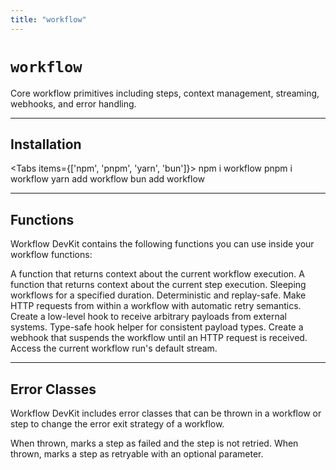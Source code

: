 ```yaml
---
title: "workflow"
---
```


# `workflow`

Core workflow primitives including steps, context management, streaming, webhooks, and error handling.

---

## Installation

<Tabs items={['npm', 'pnpm', 'yarn', 'bun']}>
    <Tab value="npm">
        <CodeBlock>
            npm i workflow
        </CodeBlock>
    </Tab>
    <Tab value="pnpm">
        <CodeBlock>
            pnpm i workflow
        </CodeBlock>
    </Tab>
    <Tab value="yarn">
    <CodeBlock>
        yarn add workflow
    </CodeBlock>
    </Tab>
    <Tab value="bun">
        <CodeBlock>
            bun add workflow
        </CodeBlock>
    </Tab>
</Tabs>

---

## Functions

Workflow DevKit contains the following functions you can use inside your workflow functions:

<Cards>
    <Card href="/docs/api-reference/workflow/get-workflow-metadata" title="getWorkflowMetadata()">
        A function that returns context about the current workflow execution.
    </Card>
    <Card href="/docs/api-reference/workflow/get-step-metadata" title="getStepMetadata()">
        A function that returns context about the current step execution.
    </Card>
    <Card href="/docs/api-reference/workflow/sleep" title="sleep()">
        Sleeping workflows for a specified duration. Deterministic and replay-safe.
    </Card>
    <Card href="/docs/api-reference/workflow/fetch" title="fetch()">
        Make HTTP requests from within a workflow with automatic retry semantics.
    </Card>
    <Card href="/docs/api-reference/workflow/create-hook" title="createHook()">
        Create a low-level hook to receive arbitrary payloads from external systems.
    </Card>
    <Card href="/docs/api-reference/workflow/define-hook" title="defineHook()">
        Type-safe hook helper for consistent payload types.
    </Card>
    <Card href="/docs/api-reference/workflow/create-webhook" title="createWebhook()">
        Create a webhook that suspends the workflow until an HTTP request is received.
    </Card>
    <Card href="/docs/api-reference/workflow/get-writable" title="getWritable()">
        Access the current workflow run's default stream.
    </Card>
</Cards>

---

## Error Classes

Workflow DevKit includes error classes that can be thrown in a workflow or step to change the error exit strategy of a workflow.

<Cards>
    <Card href="/docs/api-reference/workflow/fatal-error" title="FatalError()">
        When thrown, marks a step as failed and the step is not retried.
    </Card>
    <Card href="/docs/api-reference/workflow/retryable-error" title="RetryableError()">
        When thrown, marks a step as retryable with an optional parameter.
    </Card>
</Cards>
